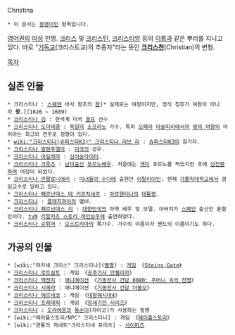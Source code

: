 Christina

 * 이 문서는 [[동명이인]] 항목입니다.

[[영어]]권의 [[여성]] 인명. [[크리스]] 및 [[크리스틴]], [[크리스티앙]] 등의 [[이름]]과 같은 뿌리를 지니고 있다. 바로 "[[기독교]](크리스트교)의 추종자"라는 뜻인 '''[[크리스천]]'''(Christian)의 변형.

[[목차]]
== 실존 인물 ==
 * 크리스티나 : [[스웨덴]] 바사 왕조의 [[왕]][* 실제로는 여왕이지만, 정식 칭호가 여왕이 아니라 '''왕'''.](1626 ~ 1689)
 * [[크리스티나 김]] : 한국계 미국 [[골프]] 선수
 * [[크리스티나 도이테콤]] : [[독일]]의 [[소프라노]] 가수. 특히 [[오페라]] [[마술피리]]에서의 [[밤의 여왕]]의 아리아는 최고의 연주로 정평이 있다.
 * [[wiki:"크리스티나(슈퍼스타K3)" 크리스티나 러브 리]] : [[슈퍼스타K3]]의 참가자.
 * [[크리스티나 발렌주엘라]] : [[미국]]의 성우.
 * [[크리스티나 아길레라]] : [[싱어송라이터]].
 * [[크리스티나 크루즈]] : [[남미]]출신 [[포르노]]배우. 처음에는 [[게이]] 포르노를 찍었지만 후에 [[성전환]]하여 여성이 되었다. 
 * [[크리스티나 콘팔로니에리]] : [[미녀들의 수다]]에 출현안 [[이탈리아]]인. 현재 [[가톨릭대학교]]에서 겸임교수로 일하고 있다.
 * [[크리스티나 페르난데스 데 키르치네르]] : [[아르헨티나]]의 [[대통령]].
 * [[크리스티나(클래지콰이)|크리스티나]] : [[클래지콰이]]의 멤버.
 * [[크리스티나 페르난데스 리]] : [[대한민국]]의 아역 배우 및 모델. 아버지가 [[스페인]] 출신인 혼혈인이다. [[tvN]] [[리얼키즈 스토리 레인보우]]에 출연하였다.
 * [[크리스티나 슈튀머]] : [[오스트리아]]의 록가수. 가수의 이름이자 밴드의 이름이기도 하다.
== 가공의 인물 ==
 * [wiki:"마키세 크리스" 크리스티나]([[별명]]) : [[게임]] 《[[Steins;Gate]]》
 * [[크리스티나 로트실트]] : 게임 《[[공주기사 안젤리카]]》
 * [[크리스티나 맥켄지]] : [[애니메이션]] 《[[기동전사 건담 0080: 주머니 속의 전쟁]]》
 * [[크리스티나 시에라]] : 애니메이션 《[[기동전사 건담 더블오]]》
 * [[크리스티나 에르네코]] : 게임 《[[대항해시대4]]》
 * [[크리스티나 프레데릭]] : 게임 《[[창세기전 시리즈]]》
 * [[크리스티나]] : [[도라에몽]]의 [[퉁순이]](쟈이코)가 사용하는 필명
 * [wiki:"메이플스토리/NPC" 크리스티나] : 게임 《[[메이플스토리]]》
 * [wiki:"관통의 자네트"크리스티네 프리츠] - [[사이퍼즈]]
